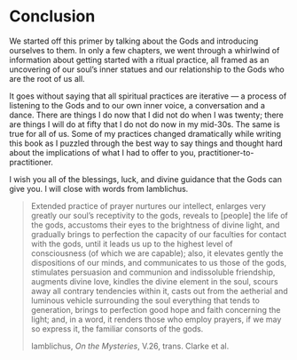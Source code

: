 # Conclusion

We started off this primer by talking about the Gods and introducing ourselves to them. In only a few chapters, we went through a whirlwind of information about getting started with a ritual practice, all framed as an uncovering of our soul's inner statues and our relationship to the Gods who are the root of us all.

It goes without saying that all spiritual practices are iterative — a process of listening to the Gods and to our own inner voice, a conversation and a dance. There are things I do now that I did not do when I was twenty; there are things I will do at fifty that I do not do now in my mid-30s. The same is true for all of us. Some of my practices changed dramatically while writing this book as I puzzled through the best way to say things and thought hard about the implications of what I had to offer to you, practitioner-to-practitioner.

I wish you all of the blessings, luck, and divine guidance that the Gods can give you. I will close with words from Iamblichus.

> Extended practice of prayer nurtures our intellect, enlarges very greatly our soul's receptivity to the gods, reveals to [people] the life of the gods, accustoms their eyes to the brightness of divine light, and gradually brings to perfection the capacity of our faculties for contact with the gods, until it leads us up to the highest level of consciousness (of which we are capable); also, it elevates gently the dispositions of our minds, and communicates to us those of the gods, stimulates persuasion and communion and indissoluble friendship, augments divine love, kindles the divine element in the soul, scours away all contrary tendencies within it, casts out from the aetherial and luminous vehicle surrounding the soul everything that tends to generation, brings to perfection good hope and faith concerning the light; and, in a word, it renders those who employ prayers, if we may so express it, the familiar consorts of the gods.
>
>Iamblichus, *On the Mysteries*, V.26, trans. Clarke et al.


